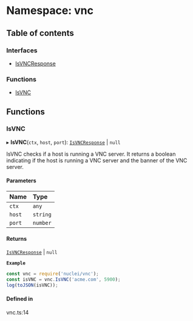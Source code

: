 # Namespace: vnc

## Table of contents

### Interfaces

- [IsVNCResponse](/templates/protocols/javascript/modules/vnc.IsVNCResponse)

### Functions

- [IsVNC](/templates/protocols/javascript/modules/vnc#isvnc)

## Functions

### IsVNC

▸ **IsVNC**(`ctx`, `host`, `port`): [`IsVNCResponse`](/templates/protocols/javascript/modules/vnc.IsVNCResponse) \| ``null``

IsVNC checks if a host is running a VNC server.
It returns a boolean indicating if the host is running a VNC server
and the banner of the VNC server.

#### Parameters

| Name | Type |
| :------ | :------ |
| `ctx` | `any` |
| `host` | `string` |
| `port` | `number` |

#### Returns

[`IsVNCResponse`](/templates/protocols/javascript/modules/vnc.IsVNCResponse) \| ``null``

**`Example`**

```javascript
const vnc = require('nuclei/vnc');
const isVNC = vnc.IsVNC('acme.com', 5900);
log(toJSON(isVNC));
```

#### Defined in

vnc.ts:14
